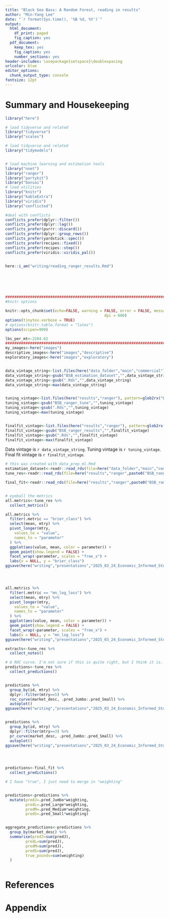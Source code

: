 ```yaml
---
title: "Black Sea Bass: A Random Forest, reading in results"
author: "Min-Yang Lee"
date: "`r format(Sys.time(), '%B %d, %Y')`"
output:
  html_document:
    df_print: paged
    fig_caption: yes
  pdf_document:
    keep_tex: yes
    fig_caption: yes
    number_sections: yes
header-includes: \usepackage{setspace}\doublespacing
urlcolor: blue
editor_options:
  chunk_output_type: console
fontsize: 12pt
---
```


# Summary and Housekeeping


<!---- 
 The global_options chunk loads libraries, sets options, figures out if you're on a desktop or server, sets years, and sets graphing options
 --->
```r


library("here")

# load tidyverse and related
library("tidyverse")
library("scales")

# load tidyverse and related
library("tidymodels")


# load machine learning and estimation tools
library("nnet")
library("ranger")
library("partykit")
library("bonsai")
# load utilities
library("knitr")
library("kableExtra")
library("viridis")
library("conflicted")

#deal with conflicts
conflicts_prefer(dplyr::filter())
conflicts_prefer(dplyr::lag())
conflicts_prefer(purrr::discard())
conflicts_prefer(dplyr::group_rows())
conflicts_prefer(yardstick::spec())
conflicts_prefer(recipes::fixed())
conflicts_prefer(recipes::step())
conflicts_prefer(viridis::viridis_pal())


here::i_am("writing/reading_ranger_results.Rmd")






#############################################################################
#knitr options

knitr::opts_chunk$set(echo=FALSE, warning = FALSE, error = FALSE, message = FALSE, comment = FALSE, cache = FALSE, progress = TRUE, verbose = FALSE, 
											dpi = 600)
options(tinytex.verbose = TRUE)
# options(knitr.table.format = "latex")
options(scipen=999)

lbs_per_mt<-2204.62
#############################################################################
my_images<-here("images")
descriptive_images<-here("images","descriptive")
exploratory_images<-here("images","exploratory")


data_vintage_string<-list.files(here("data_folder","main","commercial"), pattern=glob2rx("BSB_estimation_dataset*Rds"))
data_vintage_string<-gsub("BSB_estimation_dataset","",data_vintage_string)
data_vintage_string<-gsub(".Rds","",data_vintage_string)
data_vintage_string<-max(data_vintage_string)


tuning_vintage<-list.files(here("results","ranger"), pattern=glob2rx("BSB_ranger_tune*Rds"))
tuning_vintage<-gsub("BSB_ranger_tune","",tuning_vintage)
tuning_vintage<-gsub(".Rds","",tuning_vintage)
tuning_vintage<-max(tuning_vintage)


finalfit_vintage<-list.files(here("results","ranger"), pattern=glob2rx("BSB_ranger_results*Rds"))
finalfit_vintage<-gsub("BSB_ranger_results","",finalfit_vintage)
finalfit_vintage<-gsub(".Rds","",finalfit_vintage)
finalfit_vintage<-max(finalfit_vintage)


```

Data vintage is `r data_vintage_string`. Tuning vintage is `r tuning_vintage`.  Final fit vintage is `r finalfit_vintage`.

```r
# this was created with data_prep_ml.Rmd
estimation_dataset<-readr::read_rds(file=here("data_folder","main","commercial",paste0("BSB_estimation_dataset",data_vintage_string,".Rds")))
tune_res<-readr::read_rds(file=here("results","ranger",paste0("BSB_ranger_tune",tuning_vintage,".Rds")))

final_fit<-readr::read_rds(file=here("results","ranger",paste0("BSB_ranger_results",tuning_vintage,".Rds")))



```



```r



# eyeball the metrics 
all.metrics<-tune_res %>%
  collect_metrics() 

all.metrics %>%
  filter(.metric == "brier_class") %>%
  select(mean, mtry) %>%
  pivot_longer(mtry,
    values_to = "value",
    names_to = "parameter"
  ) %>%
  ggplot(aes(value, mean, color = parameter)) +
  geom_point(show.legend = FALSE) +
  facet_wrap(~parameter, scales = "free_x") +
  labs(x = NULL, y = "brier_class")
ggsave(here("writing","presentations","2025_03_24_Economic_Informed_Stock_Assessments","brier_class.png"), plot=last_plot())




all.metrics %>%
  filter(.metric == "mn_log_loss") %>%
  select(mean, mtry) %>%
  pivot_longer(mtry,
    values_to = "value",
    names_to = "parameter"
  ) %>%
  ggplot(aes(value, mean, color = parameter)) +
  geom_point(show.legend = FALSE) +
  facet_wrap(~parameter, scales = "free_x") +
  labs(x = NULL, y = "mn_log_loss")
ggsave(here("writing","presentations","2025_03_24_Economic_Informed_Stock_Assessments","mn_log_loss.png"), plot=last_plot())


```

```r

extracts<-tune_res %>%
  collect_notes()

# A ROC curve. I'm not sure if this is quite right, but I think it is.
predictions<-tune_res %>%
  collect_predictions()


predictions %>%
  group_by(id, mtry) %>%
  dplyr::filter(mtry==5) %>%
  roc_curve(market_desc, .pred_Jumbo:.pred_Small) %>%
  autoplot()
ggsave(here("writing","presentations","2025_03_24_Economic_Informed_Stock_Assessments","roc_tune.png"), plot=last_plot())


predictions %>%
  group_by(id, mtry) %>%
  dplyr::filter(mtry==3) %>%
  pr_curve(market_desc, .pred_Jumbo:.pred_Small) %>%
  autoplot()
ggsave(here("writing","presentations","2025_03_24_Economic_Informed_Stock_Assessments","pr_curve_tune.png"), plot=last_plot())


  
```

```r

predictions<-final_fit %>%
  collect_predictions()

# I have "true", I just need to merge in "weighting"  


predictions<-predictions %>%
  mutate(predJ=.pred_Jumbo*weighting,
         predL=.pred_Large*weighting,
         predM=.pred_Medium*weighting,
         predS=.pred_Small*weighting)


aggregate_predictions<-predictions %>%
  group_by(market_desc) %>%
  summarise(predJ=sum(predJ),
         predL=sum(predJ),
         predM=sum(predJ),
         predS=sum(predJ),
         true_pounds=sum(weighting)
  )



```




<!---
\newpage
--->
# References
<div id="refs"></div>





# Appendix{-}